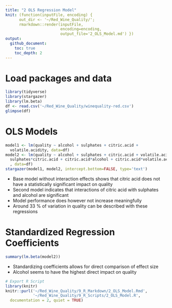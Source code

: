 ```yaml
---
title: "2 OLS Regression Model"
knit: (function(inputFile, encoding) { 
      out_dir <- '~/Red_Wine_Quality/';
      rmarkdown::render(inputFile,
                        encoding=encoding, 
                        output_file='2_OLS_Model.md') })
output:
  github_document:
    toc: true
    toc_depth: 2
---
```


# Load packages and data
```r
library(tidyverse)
library(stargazer)
library(lm.beta)
df <- read.csv('~/Red_Wine_Quality/winequality-red.csv')
glimpse(df)
```

# OLS Models
```r
model1 <- lm(quality ~ alcohol + sulphates + citric.acid + 
  volatile.acidity, data=df)
model2 <- lm(quality ~ alcohol + sulphates + citric.acid + volatile.acidity + 
  sulphates*citric.acid + citric.acid*alcohol + citric.acid*volatile.acidity
  , data=df)
stargazer(model1, model2, intercept.bottom=FALSE, type='text')
```

- Base model without interaction effects shows that citric acid does not have a statistically significant impact on quality
- Second model indicates that interactions of citric acid with sulphates and alcohol are significant
- Model performance does however not increase meaningfully
- Around 33 % of variation in quality can be described with these regressions

# Standardized Regression Coefficients
```r
summary(lm.beta(model2))
```

- Standardizing coefficients allows for direct comparison of effect size
- Alcohol seems to have the highest direct impact on quality

```r
# Export R Script
library(knitr)
knitr::purl('~/Red_Wine_Quality/9_R_Markdown/2_OLS_Model.Rmd', 
            '~/Red_Wine_Quality/9_R_Scripts/2_OLS_Model.R',
  documentation = 2, quiet = TRUE)
```
